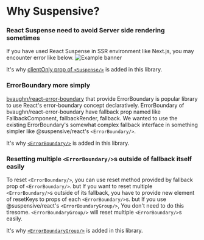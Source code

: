 
# Why Suspensive?

<Steps>

### React Suspense need to avoid Server side rendering sometimes

If you have used React Suspense in SSR environment like Next.js, you may encounter error like below.
![Example banner](/img/suspense-in-ssr-error.png)

It's why [clientOnly prop of `<Suspense/>`](/docs/react/Suspense) is added in this library.

### ErrorBoundary more simply

[bvaughn/react-error-boundary](https://github.com/bvaughn/react-error-boundary) that provide ErrorBoundary is popular library to use React's error-boundary concept declaratively. ErrorBoundary of bvaughn/react-error-boundary have fallback prop named like FallbackComponent, fallbackRender, fallback. We wanted to use the existing ErrorBoundary's somewhat complex fallback interface in something simpler like @suspensive/react's `<ErrorBoundary/>`.

It's why [`<ErrorBoundary/>`](/docs/react/ErrorBoundary) is added in this library.

### Resetting multiple `<ErrorBoundary/>`s outside of fallback itself easily

To reset `<ErrorBoundary/>`, you can use reset method provided by fallback prop of `<ErrorBoundary/>`.
but If you want to reset multiple `<ErrorBoundary/>`s outside of its fallback, you have to provide new element of resetKeys to props of each `<ErrorBoundary/>`s. but If you use @suspensive/react's `<ErrorBoundaryGroup/>`, You don't need to do this tiresome. `<ErrorBoundaryGroup/>` will reset multiple `<ErrorBoundary/>`s easily.

It's why [`<ErrorBoundaryGroup/>`](/docs/react/ErrorBoundaryGroup) is added in this library.

</Steps>
